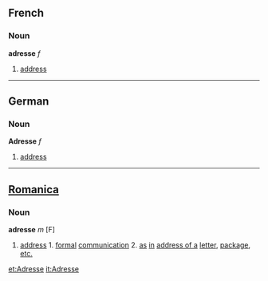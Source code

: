 ==French==
===Noun===
'''adresse''' ''f''

#[[address]]

----
==German==
=== Noun ===
'''Adresse''' ''f''

#[[address]]
----

==[[Romanica]]==
===Noun===
<b>adresse</b> ''m'' [F]
#[[address]] 1. [[formal]] [[communication]] 2. [[as]] [[in]] [[address of a]] [[letter]], [[package]], [[etc.]]

[[et:Adresse]]
[[it:Adresse]]